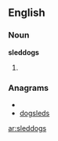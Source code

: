 ==English==

===Noun===
'''sleddogs'''

# {{plural of|[[sleddog]]}}

===Anagrams===
* {{alphagram|ddegloss}}
* [[dogsleds#English|dogsleds]]

[[ar:sleddogs]]